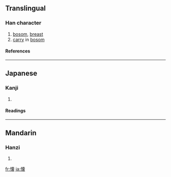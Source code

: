 {{see|懷}}

==Translingual==
===Han character===
{{Han char|rn=61|rad=心|as=13|sn=16|four=|canj=心卜田女 (PYWV), X心卜田女 (XPYWV)}}
# [[bosom]], [[breast]]
# [[carry]] in [[bosom]]
====References====
{{Han ref|kx=0406.141|dkj=11351|dj=0747.100|hdz=42362.100|uh=61D0|ud=25040}}

----
==Japanese==
===Kanji===
{{ja-kanji|grade=c|rs=心13}}
# {{defn|Japanese}} 
====Readings====
{{ja-readings|on=[[かい]] (kai)|kun=[[なつく]] (natsuku), [[ふところ]] (futokoro), [[おもう]] (omou)}}

----
==Mandarin==
===Hanzi===
{{cmn-hanzi|pin=[[huái]] ([[huai2]])|wg=huai<sup>2</sup>}}
# {{defn|Mandarin}}

[[fr:懐]]
[[ja:懐]]